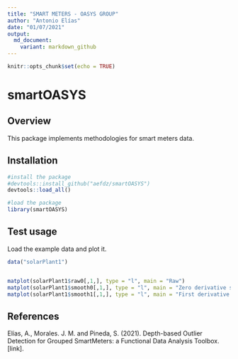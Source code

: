```yaml
---
title: "SMART METERS - OASYS GROUP"
author: "Antonio Elías"
date: "01/07/2021"
output:
  md_document:
    variant: markdown_github
---
```


```r
knitr::opts_chunk$set(echo = TRUE)
```

smartOASYS
=======

## Overview

This package implements methodologies for smart meters data.

## Installation 

```r
#install the package
#devtools::install_github("aefdz/smartOASYS")
devtools::load_all()
```

```r
#load the package
library(smartOASYS)
```

## Test usage
Load the example data and plot it.

```r
data("solarPlant1")


matplot(solarPlant1$raw0[,1,], type = "l", main = "Raw")
matplot(solarPlant1$smooth0[,1,], type = "l", main = "Zero derivative smooth")
matplot(solarPlant1$smooth1[,1,], type = "l", main = "First derivative smooth")
```

## References

Elías, A., Morales. J. M. and Pineda, S. (2021). Depth-based Outlier Detection for Grouped SmartMeters: a Functional Data Analysis Toolbox. [link]<link>.

